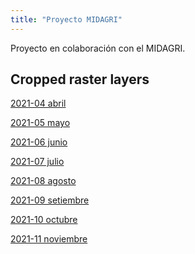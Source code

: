 ```yaml
---
title: "Proyecto MIDAGRI"
---
```


Proyecto en colaboración con el MIDAGRI.

## Cropped raster layers

[2021-04 abril](https://drive.google.com/drive/folders/1VSPwbp_9WS7CSMaWI0H7dFGe_hzqmwVI)

[2021-05 mayo](https://drive.google.com/drive/folders/15-6M7GhC13IY9pwRQ9_okgNG-vBq9umz)

[2021-06 junio](https://drive.google.com/drive/folders/1Na2TFtSunSIGufRhDa06SqyD2CJKix2D)

[2021-07 julio](https://drive.google.com/drive/folders/1CbSLytKtuL8XJmyuKYK7j-UXHULfG-ge)

[2021-08 agosto](https://drive.google.com/drive/folders/16FavvwLhc-ifFo7vZph3yj9t6V8WSoGB)

[2021-09 setiembre](https://drive.google.com/drive/folders/1BMzFxG7uVTOkwhfmcDgcVyjYE6ur_3MA)

[2021-10 octubre](https://drive.google.com/drive/folders/1svNEpAbOB-HAtU02ogR-nU4sYRUfAk_A)

[2021-11 noviembre](https://drive.google.com/drive/folders/1BththC7FEY-6_Ae1qXrT2Ivw0uu-a0Z_)

